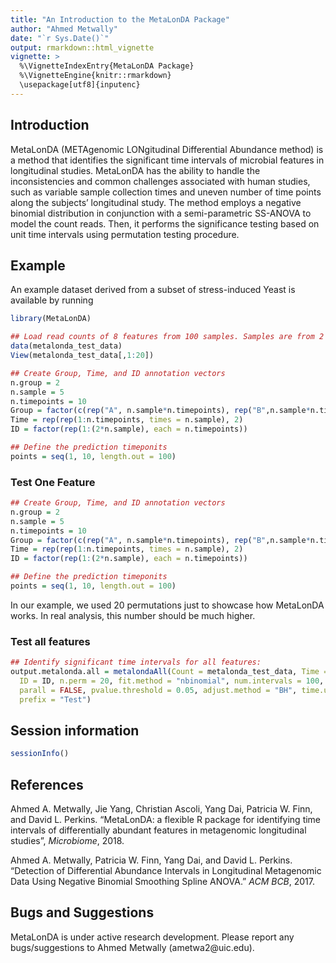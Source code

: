 ```yaml
---
title: "An Introduction to the MetaLonDA Package"
author: "Ahmed Metwally"
date: "`r Sys.Date()`"
output: rmarkdown::html_vignette
vignette: >
  %\VignetteIndexEntry{MetaLonDA Package}
  %\VignetteEngine{knitr::rmarkdown}
  \usepackage[utf8]{inputenc}
---
```



## Introduction
MetaLonDA (METAgenomic LONgitudinal Differential Abundance method) is a method that identifies the significant time intervals of microbial features in longitudinal studies. MetaLonDA has the ability to handle the inconsistencies and common challenges associated with human studies, such as variable sample collection times and uneven number of time points along the subjects’ longitudinal study. The method employs a negative binomial distribution in conjunction with a semi-parametric SS-ANOVA to model the count reads. Then, it performs the significance testing based on unit time intervals using permutation testing procedure.

 
## Example



An example dataset derived from a subset of stress-induced Yeast is available by running
```r
library(MetaLonDA)

## Load read counts of 8 features from 100 samples. Samples are from 2 groups, 5 subjects per group, and 10 time points per subject.
data(metalonda_test_data)
View(metalonda_test_data[,1:20])
```



```r
## Create Group, Time, and ID annotation vectors
n.group = 2
n.sample = 5 
n.timepoints = 10
Group = factor(c(rep("A", n.sample*n.timepoints), rep("B",n.sample*n.timepoints)))
Time = rep(rep(1:n.timepoints, times = n.sample), 2)
ID = factor(rep(1:(2*n.sample), each = n.timepoints))

## Define the prediction timeponits 
points = seq(1, 10, length.out = 100)
```



### Test One Feature
```r
## Create Group, Time, and ID annotation vectors
n.group = 2
n.sample = 5 
n.timepoints = 10
Group = factor(c(rep("A", n.sample*n.timepoints), rep("B",n.sample*n.timepoints)))
Time = rep(rep(1:n.timepoints, times = n.sample), 2)
ID = factor(rep(1:(2*n.sample), each = n.timepoints))

## Define the prediction timeponits 
points = seq(1, 10, length.out = 100)
```


In our example, we used 20 permutations just to showcase how MetaLonDA works. In real analysis, this number should be much higher.


### Test all features
```r
## Identify significant time intervals for all features: 
output.metalonda.all = metalondaAll(Count = metalonda_test_data, Time = Time, Group = Group,
  ID = ID, n.perm = 20, fit.method = "nbinomial", num.intervals = 100, 
  parall = FALSE, pvalue.threshold = 0.05, adjust.method = "BH", time.unit = "hours", norm.method = "none",
  prefix = "Test")
```



## Session information

```r
sessionInfo()
```

## References

Ahmed A. Metwally, Jie Yang, Christian Ascoli, Yang Dai, Patricia W. Finn, and David L. Perkins. "MetaLonDA: a flexible R package for identifying time intervals of differentially abundant features in metagenomic longitudinal studies", *Microbiome*, 2018.

Ahmed A. Metwally, Patricia W. Finn, Yang Dai, and David L. Perkins. "Detection of Differential Abundance Intervals in Longitudinal Metagenomic Data Using Negative Binomial Smoothing Spline ANOVA." *ACM BCB*, 2017. 


## Bugs and Suggestions
MetaLonDA is under active research development. Please report any bugs/suggestions to Ahmed Metwally (ametwa2@uic.edu).

